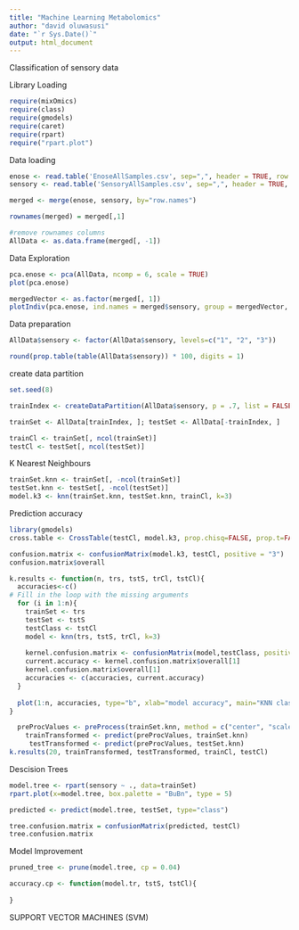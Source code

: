 ```yaml
---
title: "Machine Learning Metabolomics"
author: "david oluwasusi"
date: "`r Sys.Date()`"
output: html_document
---
```


Classification of sensory data

Library Loading
```r
require(mixOmics)
require(class)
require(gmodels)
require(caret)
require(rpart)
require("rpart.plot")
```


Data loading

```r
enose <- read.table('EnoseAllSamples.csv', sep=",", header = TRUE, row.names = 1)
sensory <- read.table('SensoryAllSamples.csv', sep=",", header = TRUE, row.names = 1)
```

```r
merged <- merge(enose, sensory, by="row.names")

rownames(merged) = merged[,1]

#remove rownames columns
AllData <- as.data.frame(merged[, -1])
```

Data Exploration

```r

pca.enose <- pca(AllData, ncomp = 6, scale = TRUE)
plot(pca.enose)
```
```r
mergedVector <- as.factor(merged[, 1])
plotIndiv(pca.enose, ind.names = merged$sensory, group = mergedVector, style = "lattice")
```
Data preparation
```r
AllData$sensory <- factor(AllData$sensory, levels=c("1", "2", "3"))

round(prop.table(table(AllData$sensory)) * 100, digits = 1)
```


create data partition
```r
set.seed(8)

trainIndex <- createDataPartition(AllData$sensory, p = .7, list = FALSE, times = 1)

trainSet <- AllData[trainIndex, ]; testSet <- AllData[-trainIndex, ]

trainCl <- trainSet[, ncol(trainSet)]
testCl <- testSet[, ncol(testSet)]
```


K Nearest Neighbours

```r
trainSet.knn <- trainSet[, -ncol(trainSet)]
testSet.knn <- testSet[, -ncol(testSet)]
model.k3 <- knn(trainSet.knn, testSet.knn, trainCl, k=3)
```

Prediction accuracy
```r
library(gmodels)
cross.table <- CrossTable(testCl, model.k3, prop.chisq=FALSE, prop.t=FALSE, prop.c=FALSE, prop.r=FALSE)
```
```r
confusion.matrix <- confusionMatrix(model.k3, testCl, positive = "3")
confusion.matrix$overall
```

```r
k.results <- function(n, trs, tstS, trCl, tstCl){
  accuracies<-c()
# Fill in the loop with the missing arguments
  for (i in 1:n){
    trainSet <- trs
    testSet <- tstS
    testClass <- tstCl
    model <- knn(trs, tstS, trCl, k=3)
  
    kernel.confusion.matrix <- confusionMatrix(model,testClass, positive="3")
    current.accuracy <- kernel.confusion.matrix$overall[1]
    kernel.confusion.matrix$overall[1]
    accuracies <- c(accuracies, current.accuracy)
  }
  
  plot(1:n, accuracies, type="b", xlab="model accuracy", main="KNN classifier prediction accuracy")
}

```

```r
  preProcValues <- preProcess(trainSet.knn, method = c("center", "scale"))
    trainTransformed <- predict(preProcValues, trainSet.knn)
     testTransformed <- predict(preProcValues, testSet.knn)
k.results(20, trainTransformed, testTransformed, trainCl, testCl)
```
Descision Trees

```r
model.tree <- rpart(sensory ~ ., data=trainSet)
rpart.plot(x=model.tree, box.palette = "BuBn", type = 5)
```

```r
predicted <- predict(model.tree, testSet, type="class")

tree.confusion.matrix = confusionMatrix(predicted, testCl)
tree.confusion.matrix
```

Model Improvement
```r
pruned_tree <- prune(model.tree, cp = 0.04)

accuracy.cp <- function(model.tr, tstS, tstCl){
  
}
```


SUPPORT VECTOR MACHINES (SVM)
